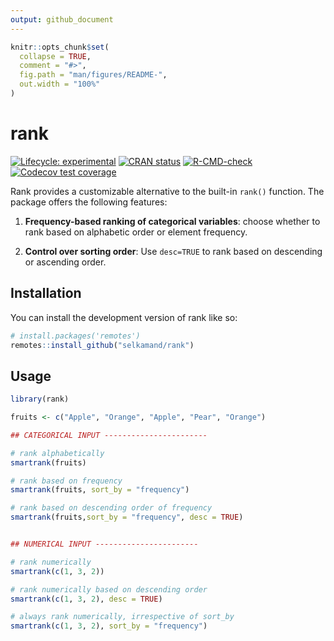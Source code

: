 ```yaml
---
output: github_document
---
```


<!-- README.md is generated from README.Rmd. Please edit that file -->

```r
knitr::opts_chunk$set(
  collapse = TRUE,
  comment = "#>",
  fig.path = "man/figures/README-",
  out.width = "100%"
)
```

# rank

<!-- badges: start -->
[![Lifecycle: experimental](https://img.shields.io/badge/lifecycle-experimental-orange.svg)](https://lifecycle.r-lib.org/articles/stages.html#experimental)
[![CRAN status](https://www.r-pkg.org/badges/version/rank)](https://CRAN.R-project.org/package=rank)
[![R-CMD-check](https://github.com/selkamand/rank/actions/workflows/R-CMD-check.yaml/badge.svg)](https://github.com/selkamand/rank/actions/workflows/R-CMD-check.yaml)
[![Codecov test coverage](https://codecov.io/gh/selkamand/rank/branch/master/graph/badge.svg)](https://app.codecov.io/gh/selkamand/rank?branch=master)
<!-- badges: end -->

Rank provides a customizable alternative to the built-in `rank()` function. The package offers the following features:

  1. **Frequency-based ranking of categorical variables**: choose whether to rank based on alphabetic order or element frequency.
  
  2. **Control over sorting order**: Use `desc=TRUE` to rank based on descending or ascending order.


## Installation

You can install the development version of rank like so:

``` r
# install.packages('remotes')
remotes::install_github("selkamand/rank")
```

## Usage


```r
library(rank)

fruits <- c("Apple", "Orange", "Apple", "Pear", "Orange")

## CATEGORICAL INPUT -----------------------

# rank alphabetically
smartrank(fruits)

# rank based on frequency
smartrank(fruits, sort_by = "frequency")

# rank based on descending order of frequency
smartrank(fruits,sort_by = "frequency", desc = TRUE)


## NUMERICAL INPUT -----------------------

# rank numerically
smartrank(c(1, 3, 2))

# rank numerically based on descending order
smartrank(c(1, 3, 2), desc = TRUE)

# always rank numerically, irrespective of sort_by
smartrank(c(1, 3, 2), sort_by = "frequency")
```


